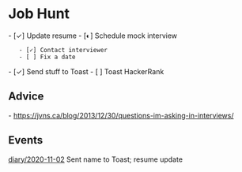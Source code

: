 = Job Hunt =

- [✓] Update resume
- [◐] Schedule mock interview
    - [✓] Contact interviewer
    - [ ] Fix a date
- [✓] Send stuff to Toast
- [ ] Toast HackerRank

== Advice ==

- https://jvns.ca/blog/2013/12/30/questions-im-asking-in-interviews/

== Events ==

[[diary/2020-11-02]] Sent name to Toast; resume update
